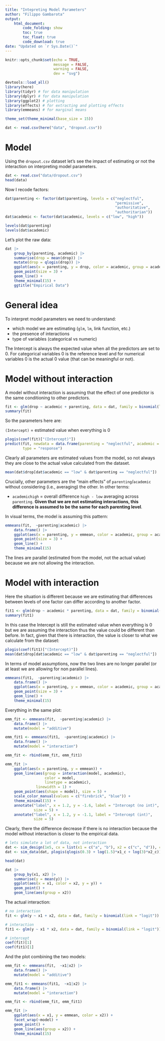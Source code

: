 ```yaml
---
title: "Intepreting Model Parameters"
author: "Filippo Gambarota"
output: 
    html_document:
        code_folding: show
        toc: true
        toc_float: true
        code_download: true
date: "Updated on `r Sys.Date()`"
---
```


```r
knitr::opts_chunk$set(echo = TRUE,
                      message = FALSE,
                      warning = FALSE,
                      dev = "svg")
```

```r
devtools::load_all()
library(here)
library(tidyr) # for data manipulation
library(dplyr) # for data manipulation
library(ggplot2) # plotting
library(effects) # for extracting and plotting effects 
library(emmeans) # for marginal means
```

```r
theme_set(theme_minimal(base_size = 15))
```

```r
dat <- read.csv(here("data", "dropout.csv"))
```

# Model

Using the `dropout.csv` dataset let's see the impact of estimating or not the interaction on interpreting model parameters.

```r
dat <- read.csv("data/dropout.csv")
head(data)
```

Now I recode factors:

```r
dat$parenting <- factor(dat$parenting, levels = c("neglectful",
                                                  "permissive",
                                                  "authoritative",
                                                  "authoritarian"))
dat$academic <- factor(dat$academic, levels = c("low", "high"))

levels(dat$parenting)
levels(dat$academic)
```

Let's plot the raw data:

```r
dat |> 
    group_by(parenting, academic) |>
    summarise(drop = mean(drop)) |> 
    mutate(drop = qlogis(drop)) |> 
    ggplot(aes(x = parenting, y = drop, color = academic, group = academic)) +
    geom_point(size = 3) +
    geom_line() +
    theme_minimal(15) +
    ggtitle("Empirical Data")
```

# General idea

To interpret model parameters we need to understand:

- which model we are estimating (`glm`, `lm`, link function, etc.)
- the presence of interactions
- type of variables (categorical vs numeric)

The Intercept is always the expected value when all the predictors are set to 0. For categorical variables 0 is the reference level and for numerical variables 0 is the actual 0 value (that can be meaningful or not).

# Model without interaction

A model without interaction is assuming that the effect of one predictor is the same conditioning to other predictors.

```r
fit <- glm(drop ~ academic + parenting, data = dat, family = binomial(link = "logit"))
summary(fit)
```
So the parameters here are:

`(Intercept)` = estimated value when everything is 0

```r
plogis(coef(fit)["(Intercept)"])
predict(fit, newdata = data.frame(parenting = "neglectful", academic = "low"),
        type = "response")
```

Clearly all parameters are estimated values from the model, so not always they are close to the actual value calculated from the dataset.

```r
mean(dat$drop[dat$academic == "low" & dat$parenting == "neglectful"])
```


Crucially, other parameters are the "main effects" of `parenting`/`academic` without considering (i.e., averaging) the other. In other terms:

- `academichigh` = overall difference `high - low` averaging across `parenting`. **Given that we are not estimating interactions, this difference is assumed to be the same for each parenting level**.

In visual terms, the model is assuming this pattern:

```r
emmeans(fit,  ~parenting|academic) |> 
    data.frame() |> 
    ggplot(aes(x = parenting, y = emmean, color = academic, group = academic)) +
    geom_point(size = 3) +
    geom_line() +
    theme_minimal(15)
```

The lines are parallel (estimated from the model, not the actual value) because we are not allowing the interaction.

<!--
Let's compare the empirical data with model predictions:

```r
emm_no_int <- emmeans(fit,  ~parenting|academic, type = "response") |> 
    data.frame() |> 
    rename("drop" = prob) |> 
    select(parenting, academic, drop) |> 
    mutate(data = "empirical")

emp_dat <- dat |> 
    group_by(parenting, academic) |> 
    summarise(drop = mean(drop)) |> 
    mutate(data = "model")

rbind(emm_no_int, emp_dat) |> 
    ggplot(aes(x = parenting, y = drop, color = data, linetype = academic)) +
    geom_point() +
    geom_line(aes(group = interaction(data, academic)))

```

-->

# Model with interaction

Here the situation is different because we are estimating that differences between levels of one factor can differ according to another factor.

```r
fit1 <- glm(drop ~ academic * parenting, data = dat, family = binomial(link = "logit"))
summary(fit1)
```
In this case the Intercept is still the estimated value when everything is 0 but we are assuming the interaction thus the value could be different than before. In fact, given that there is interaction, the value is closer to what we calculate from the dataset:

```r
plogis(coef(fit1)["(Intercept)"])
mean(dat$drop[dat$academic == "low" & dat$parenting == "neglectful"])
```

In terms of model assumptions, now the two lines are no longer parallel (or at least we are allowing for non parallel lines).

```r
emmeans(fit1,  ~parenting|academic) |> 
    data.frame() |> 
    ggplot(aes(x = parenting, y = emmean, color = academic, group = academic)) +
    geom_point(size = 3) +
    geom_line() +
    theme_minimal(15)
```

Everything in the same plot:

```r
emm_fit <- emmeans(fit,  ~parenting|academic) |> 
    data.frame() |> 
    mutate(model = "additive")

emm_fit1 <- emmeans(fit1,  ~parenting|academic) |> 
    data.frame() |> 
    mutate(model = "interaction")

emm_fit <- rbind(emm_fit, emm_fit1)

emm_fit |> 
    ggplot(aes(x = parenting, y = emmean)) +
    geom_line(aes(group = interaction(model, academic),
                  color = model,
                  linetype = academic),
              linewidth = 1) +
    geom_point(aes(shape = model), size = 5) +
    scale_color_manual(values = c("firebrick", "blue")) +
    theme_minimal(15) +
    annotate("label", x = 1.2, y = -1.6, label = "Intercept (no int)",
             size = 5) +
    annotate("label", x = 1.2, y = -1.1, label = "Intercept (int)",
             size = 5)
```

Clearly, there the difference decrease if there is no interaction because the model without interaction is closer to the empirical data.

```r
# lets simulate a lot of data, not interaction
dat <- sim_design(1e5, cx = list(x1 = c("a", "b"), x2 = c("c", "d")), contrasts = contr.sum2)
dat <- sim_data(dat, plogis(qlogis(0.3) + log(1.5)*x1_c + log(3)*x2_c))

head(dat)

dat |> 
    group_by(x1, x2) |> 
    summarise(y = mean(y)) |> 
    ggplot(aes(x = x1, color = x2, y = y)) +
    geom_point() +
    geom_line(aes(group = x2))
```

The actual interaction:

```r
# no interaction
fit <- glm(y ~ x1 + x2, data = dat, family = binomial(link = "logit"))

# interaction
fit1 <- glm(y ~ x1 * x2, data = dat, family = binomial(link = "logit"))

# intercept
coef(fit)[1]
coef(fit1)[1]
```

And the plot combining the two models:

```r
emm_fit <- emmeans(fit,  ~x1|x2) |> 
    data.frame() |> 
    mutate(model = "additive")

emm_fit1 <- emmeans(fit1,  ~x1|x2) |> 
    data.frame() |> 
    mutate(model = "interaction")

emm_fit <- rbind(emm_fit, emm_fit1)

emm_fit |> 
    ggplot(aes(x = x1, y = emmean, color = x2)) +
    facet_wrap(~model) +
    geom_point() +
    geom_line(aes(group = x2)) +
    theme_minimal(15)
```





